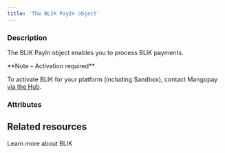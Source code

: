 ```yaml
---
title: 'The BLIK PayIn object'
---
```


  
### Description
The BLIK PayIn object enables you to process BLIK payments.  

<Note>  
**Note – Activation required** 
  
To activate BLIK for your platform (including Sandbox), contact Mangopay <a href="https://hub.mangopay.com/" target="_blank">via the Hub</a>.  
</Note>  

### Attributes  

<Id />  

<Tag1 />  

<CreationDate />  

<AuthorId2 />  

<DebitedFunds5 />  

<CreditedFunds5 />  

<Fees4 />  

<Status1 />  

<ResultCode />  

<ResultMessage />  

<ExecutionDate />  

<Type />  

<Nature />  

<CreditedWalletId1 />  

<PaymentType6 />  

<ExecutionType />  

<RedirectURL />  

<ReturnURL1 />  

<StatementDescriptor />  

<ProfilingAttemptReference />

## Related resources

<Card title="Guide" href="/guides/payment-methods/blik">Learn more about BLIK</Card>